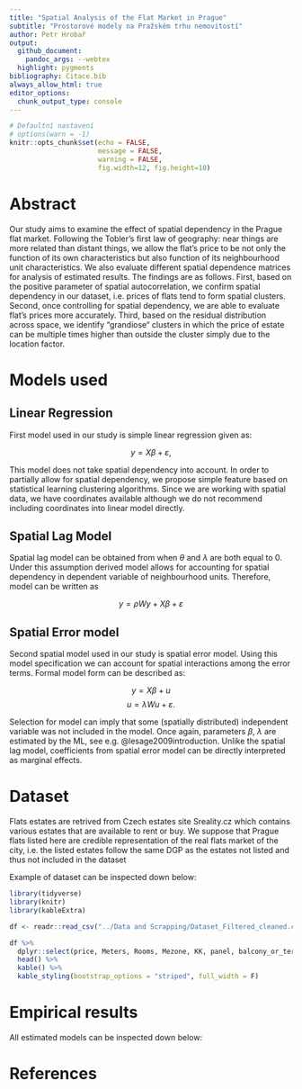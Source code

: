 ```yaml
---
title: "Spatial Analysis of the Flat Market in Prague"
subtitle: "Prostorové modely na Pražském trhu nemovitostí"
author: Petr Hrobař
output:
  github_document:
    pandoc_args: --webtex
  highlight: pygments
bibliography: Citace.bib
always_allow_html: true
editor_options: 
  chunk_output_type: console
---
```

  
```r
# Defaultní nastavení
# options(warn = -1)
knitr::opts_chunk$set(echo = FALSE,
                      message = FALSE,
                      warning = FALSE,
                      fig.width=12, fig.height=10)
```

# Abstract

Our study aims to examine the effect of spatial dependency in the Prague flat
market. Following the Tobler’s first law of geography: near things are more related
than distant things, we allow the flat’s price to be not only the function of its own
characteristics but also function of its neighbourhood unit characteristics. We also
evaluate different spatial dependence matrices for analysis of estimated results. The
findings are as follows. First, based on the positive parameter of spatial autocorrelation,
we confirm spatial dependency in our dataset, i.e. prices of flats tend to form spatial
clusters. Second, once controlling for spatial dependency, we are able to evaluate
flat’s prices more accurately. Third, based on the residual distribution across space,
we identify “grandiose“ clusters in which the price of estate can be multiple times
higher than outside the cluster simply due to the location factor.

# Models used

## Linear Regression
First model used in our study is simple linear regression given as:

$$ 
    y = X\beta + \varepsilon,
$$

This model does not take spatial dependency into account. In order to partially allow for spatial dependency, we propose simple feature based on statistical learning clustering algorithms. Since we are working with spatial data, we have coordinates available although we do not recommend including coordinates into linear model directly. 


## Spatial Lag Model

Spatial lag model can be obtained from when $\theta$ and $\lambda$ are both equal to 0. Under this assumption derived model allows for accounting for spatial dependency in dependent variable of neighbourhood units. Therefore, model can be written as


$$  y = \rho W y + X\beta + \varepsilon $$


## Spatial Error model

Second spatial model used in our study is spatial error model. Using this model specification we can account for spatial interactions among the error terms. Formal model form can be described as:


$$y = X \beta + u $$
$$u = \lambda W u + \varepsilon.$$


Selection for model can imply that some (spatially distributed) independent variable was not included in the model. Once again, parameters $\beta$, $\lambda$ are estimated by the ML, see e.g. @lesage2009introduction. Unlike the spatial lag model, coefficients from spatial error model can be directly interpreted as marginal effects. 


# Dataset

Flats estates are retrived from Czech estates site Sreality.cz which contains various estates that are available to rent
or buy. We suppose that Prague flats listed here are credible representation of the real flats market of the city, i.e.
the listed estates follow the same DGP as the estates not listed and thus not included in the dataset

Example of dataset can be inspected down below:

```r
library(tidyverse)
library(knitr)
library(kableExtra)

df <- readr::read_csv("../Data and Scrapping/Dataset_Filtered_cleaned.csv")

df %>% 
  dplyr::select(price, Meters, Rooms, Mezone, KK, panel, balcony_or_terrase, novostavba) %>%
  head() %>% 
  kable() %>%
  kable_styling(bootstrap_options = "striped", full_width = F)
```


# Empirical results

All estimated models can be inspected down below:




# References